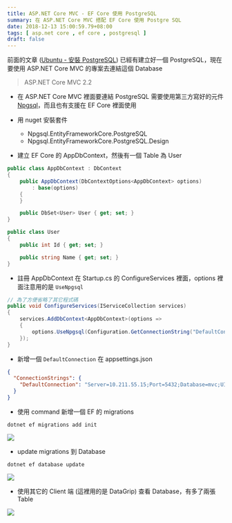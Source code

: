 ```yaml
---
title: ASP.NET Core MVC - EF Core 使用 PostgreSQL
summary: 在 ASP.NET Core MVC 搭配 EF Core 使用 Postgre SQL
date: 2018-12-13 15:00:59.79+08:00
tags: [ asp.net core , ef core , postgresql ]
draft: false
---
```


前面的文章 ([Ubuntu - 安裝 PostgreSQL](https://blog.cashwu.com/blog/ubuntu-install-postgresql)) 已經有建立好一個 PostgreSQL，現在要使用 ASP.NET Core MVC 的專案去連結這個 Database

> ASP.NET Core MVC 2.2

- 在  ASP.NET Core MVC 裡面要連結 PostgreSQL 需要使用第三方寫好的元件 [Npgsql](https://www.npgsql.org/)，而且也有支援在 EF Core 裡面使用

- 用 nuget 安裝套件
  - Npgsql.EntityFrameworkCore.PostgreSQL
  - Npgsql.EntityFrameworkCore.PostgreSQL.Design

- 建立 EF Core 的 AppDbContext，然後有一個 Table 為 User

```csharp
public class AppDbContext : DbContext
{
	public AppDbContext(DbContextOptions<AppDbContext> options)
		: base(options)
	{
	}

	public DbSet<User> User { get; set; }
}

public class User
{
	public int Id { get; set; }

	public string Name { get; set; }
}
```

- 註冊 AppDbContext 在 Startup.cs 的 ConfigureServices 裡面，options 裡面注意用的是 `UseNpgsql`

```csharp
// 為了方便省略了其它程式碼
public void ConfigureServices(IServiceCollection services)
{
	services.AddDbContext<AppDbContext>(options =>
	{
		options.UseNpgsql(Configuration.GetConnectionString("DefaultConnection"));
	});
}
```

- 新增一個 `DefaultConnection` 在 appsettings.json

```json
{
  "ConnectionStrings": {
    "DefaultConnection": "Server=10.211.55.15;Port=5432;Database=mvc;UID=mvc;PWD=mvc"
  }
}
```

- 使用 command 新增一個 EF 的 migrations

```shell
dotnet ef migrations add init
```

![](/static/images/404.webp)

- update migrations 到 Database

```shell
dotnet ef database update
```

![](/static/images/404.webp)

- 使用其它的 Client 端 (這裡用的是 DataGrip) 查看 Database，有多了兩張 Table

![](/static/images/404.webp)